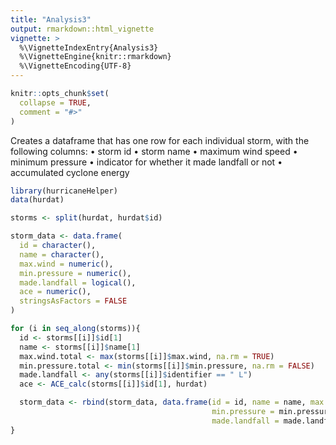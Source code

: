```yaml
---
title: "Analysis3"
output: rmarkdown::html_vignette
vignette: >
  %\VignetteIndexEntry{Analysis3}
  %\VignetteEngine{knitr::rmarkdown}
  %\VignetteEncoding{UTF-8}
---
```


```r
knitr::opts_chunk$set(
  collapse = TRUE,
  comment = "#>"
)
```

Creates a dataframe that has one row for each individual storm, with the following columns:
• storm id
• storm name
• maximum wind speed
• minimum pressure
• indicator for whether it made landfall or not
• accumulated cyclone energy

```r
library(hurricaneHelper)
data(hurdat)

storms <- split(hurdat, hurdat$id)

storm_data <- data.frame(
  id = character(),
  name = character(),
  max.wind = numeric(),
  min.pressure = numeric(),
  made.landfall = logical(),
  ace = numeric(),
  stringsAsFactors = FALSE
)

for (i in seq_along(storms)){
  id <- storms[[i]]$id[1]
  name <- storms[[i]]$name[1]
  max.wind.total <- max(storms[[i]]$max.wind, na.rm = TRUE)
  min.pressure.total <- min(storms[[i]]$min.pressure, na.rm = FALSE)
  made.landfall <- any(storms[[i]]$identifier == " L")
  ace <- ACE_calc(storms[[i]]$id[1], hurdat)

  storm_data <- rbind(storm_data, data.frame(id = id, name = name, max.wind = max.wind.total,
                                             min.pressure = min.pressure.total,
                                             made.landfall = made.landfall, ace = ace))
}

```
